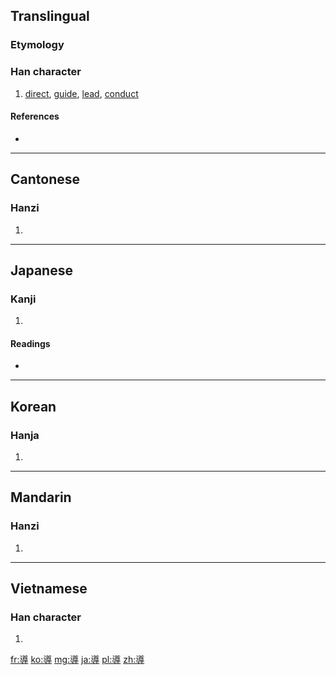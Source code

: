 {{also|导}}
==Translingual==

===Etymology===
{{Han compound|道|寸|t1=path|t2=hand|ls=ic}}

===Han character===
{{Han char|rn=41|rad=寸|as=12|sn=15|four=3834<sub>3</sub>|canj=卜山木戈 (YUDI)|ids=⿱道寸}}

# [[direct]], [[guide]], [[lead]], [[conduct]]

====References====
* {{Han ref|kx=0296.100|dkj=07463|dj=0586.090|hdz=10512.050|uh=5C0E|ud=23566|bh=BEC9|bd=48841}}

----

==Cantonese==

===Hanzi===
{{yue-hanzi|jyut=|y=dou6|sim=导}}

# {{defn|Cantonese|sort=寸12}}

----

==Japanese==

===Kanji===
{{ja-kanji|grade=5|rs=寸12}}

# {{defn|Japanese|sort=寸12}}

====Readings====
* {{ja-readings|on=[[どう]] (dō)|kun=[[みちびく]] (michibiku), [[みちびき]] (michibiki)}}

----

==Korean==

===Hanja===
{{ko-hanja|hangeul=도|rv=do|mr=to}}

# {{defn|Korean|sort=寸12}}

----

==Mandarin==

===Hanzi===
{{cmn-hanzi|sim=导|pin=[[dǎo]] ([[dao3]])|wg=tao<sup>3</sup>}}

# {{defn|Mandarin|sort=寸12}}

----

==Vietnamese==

===Han character===
{{vi-hantu|[[đạo]]|rs=寸12}}

# {{defn|Vietnamese|sort=寸12}}

[[fr:導]]
[[ko:導]]
[[mg:導]]
[[ja:導]]
[[pl:導]]
[[zh:導]]